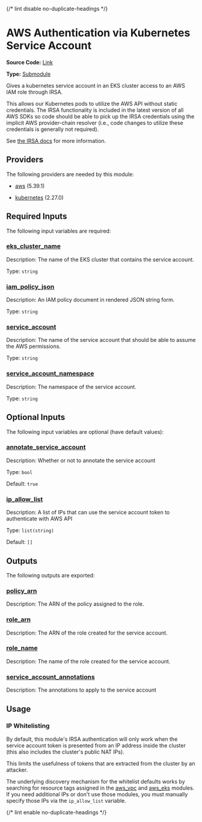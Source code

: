 {/* lint disable no-duplicate-headings */}

# AWS Authentication via Kubernetes Service Account

**Source Code:** [Link](https://github.com/Panfactum/stack/tree/__currentPanfactumVersion__/packages/terraform/kube_sa_auth_aws)

**Type:** [Submodule](./overview)

Gives a kubernetes service account in an EKS cluster access to an AWS IAM role through IRSA.

This allows our Kubernetes pods to utilize the AWS API without static credentials. The IRSA functionality
is included in the latest version of all AWS SDKs so code should be able to pick up the IRSA credentials
using the implicit AWS provider-chain resolver (i.e., code changes to utilize these credentials is generally not required).

See [the IRSA docs](https://docs.aws.amazon.com/eks/latest/userguide/iam-roles-for-service-accounts.html) for more information.

## Providers

The following providers are needed by this module:

* [aws](https://registry.terraform.io/providers/hashicorp/aws/5.39.1/docs) (5.39.1)

* [kubernetes](https://registry.terraform.io/providers/hashicorp/kubernetes/2.27.0/docs) (2.27.0)

## Required Inputs

The following input variables are required:

### <a name="input_eks_cluster_name" /> [eks\_cluster\_name](#input_eks_cluster_name)

Description: The name of the EKS cluster that contains the service account.

Type: `string`

### <a name="input_iam_policy_json" /> [iam\_policy\_json](#input_iam_policy_json)

Description: An IAM policy document in rendered JSON string form.

Type: `string`

### <a name="input_service_account" /> [service\_account](#input_service_account)

Description: The name of the service account that should be able to assume the AWS permissions.

Type: `string`

### <a name="input_service_account_namespace" /> [service\_account\_namespace](#input_service_account_namespace)

Description: The namespace of the service account.

Type: `string`

## Optional Inputs

The following input variables are optional (have default values):

### <a name="input_annotate_service_account" /> [annotate\_service\_account](#input_annotate_service_account)

Description: Whether or not to annotate the service account

Type: `bool`

Default: `true`

### <a name="input_ip_allow_list" /> [ip\_allow\_list](#input_ip_allow_list)

Description: A list of IPs that can use the service account token to authenticate with AWS API

Type: `list(string)`

Default: `[]`

## Outputs

The following outputs are exported:

### <a name="output_policy_arn" /> [policy\_arn](#output_policy_arn)

Description: The ARN of the policy assigned to the role.

### <a name="output_role_arn" /> [role\_arn](#output_role_arn)

Description: The ARN of the role created for the service account.

### <a name="output_role_name" /> [role\_name](#output_role_name)

Description: The name of the role created for the service account.

### <a name="output_service_account_annotations" /> [service\_account\_annotations](#output_service_account_annotations)

Description: The annotations to apply to the service account

## Usage

### IP Whitelisting

By default, this module's IRSA authentication will only work when the service account token is presented from an IP address
inside the cluster (this also includes the cluster's public NAT IPs).

This limits the usefulness of tokens that are extracted from the cluster by an attacker.

The underlying discovery mechanism for the whitelist defaults works by searching for resource tags
assigned in the [aws\_vpc](../aws_vpc) and [aws\_eks](../aws_eks) modules. If you need additional
IPs or don't use those modules, you must manually specify those IPs via the `ip_allow_list` variable.

{/* lint enable no-duplicate-headings */}
